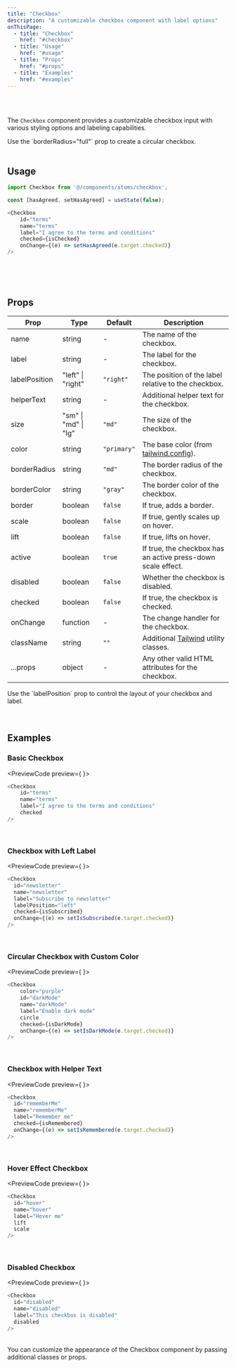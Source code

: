 ```yaml
---
title: "Checkbox"
description: "A customizable checkbox component with label options"
onThisPage:
  - title: "Checkbox"
    href: "#checkbox"
  - title: "Usage"
    href: "#usage"
  - title: "Props"
    href: "#props"
  - title: "Examples"
    href: "#examples"
---
```


<div id="checkbox" />

<br/>

<div className="flex w-full items-center justify-center">
    <Checkbox
        hover
        checked
    />
    <Checkbox
        color="green"
        border
        checked
    />
    <Checkbox
        color="yellow"
        circle
        checked
    />
    <Checkbox
        color="purple"
        circle
    />
    <Checkbox
        color="red"
        checked
    />
    <Checkbox
        checked
        color="green"
        disabled
    />
    <Checkbox
        color="purple"
        circle
        checked
    />
    <Checkbox
        color="primary"
        checked
    />
</div>

<br />

The `Checkbox` component provides a customizable checkbox input with various styling options and labeling capabilities.

<Tip>
    Use the `borderRadius="full"` prop to create a circular checkbox.
</Tip>

<br/>
<br/>
<Divider />

<div id="usage" />

## Usage

```javascript
import Checkbox from '@/components/atoms/checkbox';

const [hasAgreed, setHasAgreed] = useState(false);

<Checkbox
    id="terms"
    name="terms"
    label="I agree to the terms and conditions"
    checked={isChecked}
    onChange={(e) => setHasAgreed(e.target.checked)}
/>
```

<br/>
<br/>
<br/>
<Divider />

<div id="props" />

## Props

| Prop          | Type                 | Default     | Description                                                      |
|---------------|----------------------|-------------|------------------------------------------------------------------|
| name          | string               | -           | The name of the checkbox.                                        |
| label         | string               | -           | The label for the checkbox.                                      |
| labelPosition | "left" \| "right"    | `"right"`   | The position of the label relative to the checkbox.              |
| helperText    | string               | -           | Additional helper text for the checkbox.                         |
| size          | "sm" \| "md" \| "lg" | `"md"`      | The size of the checkbox.                                        |
| color         | string               | `"primary"` | The base color (from [tailwind.config](/docs/tutorials/config#color-theme)). |
| borderRadius  | string               | `"md"`      | The border radius of the checkbox.                               |
| borderColor   | string               | `"gray"`    | The border color of the checkbox.                                |
| border        | boolean              | `false`     | If true, adds a border.                                          |
| scale         | boolean              | `false`     | If true, gently scales up on hover.                              |
| lift          | boolean              | `false`     | If true, lifts on hover.                                         |
| active        | boolean              | `true`      | If true, the checkbox has an active press-down scale effect.     |
| disabled      | boolean              | `false`     | Whether the checkbox is disabled.                                |
| checked       | boolean              | `false`     | If true, the checkbox is checked.                                |
| onChange      | function             | -           | The change handler for the checkbox.                             |
| className     | string               | `""`        | Additional [Tailwind](https://tailwindcss.com) utility classes.  |
| ...props      | object               | -           | Any other valid HTML attributes for the checkbox.                |

<Info>
    Use the `labelPosition` prop to control the layout of your checkbox and label.
</Info>

<br/>
<br/>
<br/>
<Divider />

<div id="examples" />

## Examples

### Basic Checkbox
<PreviewCode preview={
    <Checkbox
        id="terms"
        name="terms"
        label="I agree to the terms and conditions"
        checked
    />
}>
```javascript
<Checkbox
    id="terms"
    name="terms"
    label="I agree to the terms and conditions"
    checked
/>
```
</PreviewCode>

<br/>

### Checkbox with Left Label
<PreviewCode preview={
    <Checkbox
        id="newsletter"
        name="newsletter"
        label="Subscribe to newsletter"
        labelPosition="left"
    />
}>
```javascript
<Checkbox
  id="newsletter"
  name="newsletter"
  label="Subscribe to newsletter"
  labelPosition="left"
  checked={isSubscribed}
  onChange={(e) => setIsSubscribed(e.target.checked)}
/>
```
</PreviewCode>

<br/>

### Circular Checkbox with Custom Color
<PreviewCode preview={
    <Checkbox
        color="purple"
        id="darkMode"
        name="darkMode"
        label="Enable dark mode"
        circle
        checked
    />
}>
```javascript
<Checkbox
    color="purple"
    id="darkMode"
    name="darkMode"
    label="Enable dark mode"
    circle
    checked={isDarkMode}
    onChange={(e) => setIsDarkMode(e.target.checked)}
/>
```
</PreviewCode>

<br/>

### Checkbox with Helper Text
<PreviewCode preview={
    <Checkbox
        id="rememberMe"
        name="rememberMe"
        label="Remember me"
        helperText="Keep me logged in"
    />
}>
```javascript
<Checkbox
  id="rememberMe"
  name="rememberMe"
  label="Remember me"
  checked={isRemembered}
  onChange={(e) => setIsRemembered(e.target.checked)}
/>
```
</PreviewCode>

<br/>

### Hover Effect Checkbox
<PreviewCode preview={
    <Checkbox
        id="hover"
        name="hover"
        label="Hover me"
        lift
    />
}>
```javascript
<Checkbox
  id="hover"
  name="hover"
  label="Hover me"
  lift
  scale
/>
```
</PreviewCode>

<br/>

### Disabled Checkbox
<PreviewCode preview={
    <Checkbox
        id="disabled"
        name="disabled"
        label="This checkbox is disabled"
        disabled
    />
}>
```javascript
<Checkbox
  id="disabled"
  name="disabled"
  label="This checkbox is disabled"
  disabled
/>
```
</PreviewCode>

<br />

<Tip>
    You can customize the appearance of the Checkbox component by passing additional classes or props.
</Tip>

<br />
<br />
